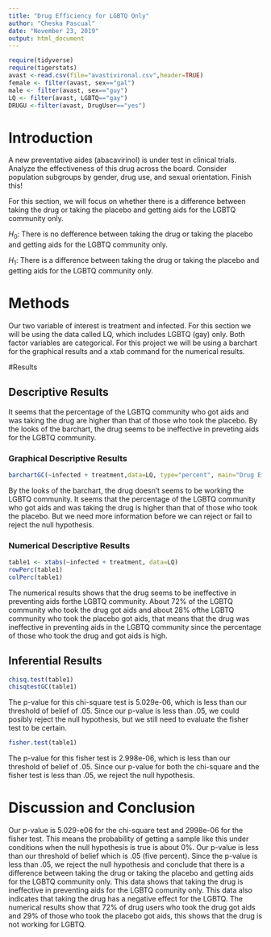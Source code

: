 ```yaml
---
title: "Drug Efficiency for LGBTQ Only"
author: "Cheska Pascual"
date: "November 23, 2019"
output: html_document
---
```


```r
require(tidyverse)
require(tigerstats)
avast <-read.csv(file="avastivironal.csv",header=TRUE)
female <- filter(avast, sex=="gal")
male <- filter(avast, sex=="guy")
LQ <- filter(avast, LGBTQ=="gay")
DRUGU <-filter(avast, DrugUser=="yes")
```

# Introduction

<!--In this section you explain what you are trying to show.  Where did the data come from?  What is the research or other question you are trying to answer?.  If you skimp in this section expect to be marked down in your grade. Paint a picture of the project a couple of paragraphs is expected!-->

A new  preventative aides (abacavirinol) is under test in clinical trials. Analyze the effectiveness of this drug across the board. Consider population subgroups by gender, drug use, and sexual orientation. Finish this!

For this section, we will focus on whether there is a difference between taking the drug or taking the placebo and getting aids for the LGBTQ community only.

$H_0$: There is no defference between taking the drug or taking the placebo and getting aids for the LGBTQ community only.

$H_1$: There is a difference between taking the drug or taking the placebo and getting aids for the LGBTQ community only.

# Methods

<!--Decide on your methods:  use "variable analysis" or other appropriate descriptors.  Make sure to choose at least one graphical method and at least one numerical method. Discuss what data manipulations may be needed for example subsetting or other binning procedures and what sort of graphical displays and inferential tools will be used!-->
Our two variable of interest is treatment and infected. For this section we will be using the data called LQ, which includes LGBTQ (gay) only. Both factor variables are categorical. For this project we will be using a barchart for the graphical results and a xtab command for the numerical results.


#Results

<!--Divide this section into two sub-sections:  One for your descriptive  results and one for your inferential results.!-->

## Descriptive Results
It seems that the percentage of the LGBTQ community who got aids and was taking the drug are higher than that of those who took the placebo. By the looks of the barchart, the drug seems to be ineffective in preveting aids for the LGBTQ community.

### Graphical Descriptive Results

<!--Graphical results here.  Make sure to show your code.  Provide appropriate labels for axes, giving units if possible, and provide a good title for the graph, too.  Use the graphical results to describe the patterns if any that exist in the data as focused toward the research question. Bottom line is to explain the features of the graph that are relevant to conforming or departing to what is expected by your null hypothesis !-->
```r
barchartGC(~infected + treatment,data=LQ, type="percent", main="Drug Efficiency for LGBTQ Only")
```

By the looks of the barchart, the drug doesn't seems to be working the LGBTQ community. It seems that the percentage of the LGBTQ community who got aids and was taking the drug is higher than that of those who took the placebo. But we need more information before we can reject or fail to reject the null hypothesis.

### Numerical Descriptive Results

<!--Numerical results go here. Use the numerical results to describe the patterns if any that exist in the data as focused toward the research question!-->
```r
table1 <- xtabs(~infected + treatment, data=LQ)
rowPerc(table1)
colPerc(table1)
```

The numerical results shows that the drug seems to be ineffective in preventing aids forthe LGBTQ community. About 72% of the LGBTQ community who took the drug got aids and about 28% ofthe LGBTQ community who took the placebo got aids, that means that the drug was ineffective in preventing aids in the LGBTQ community since the percentage of those who took the drug and got aids is high. 

## Inferential Results

<!--State hypothesis clearly.  Make sure your discussion of the inferential test covers all the aspects that the test output produces, such as test statistic, p-value etc.  Make a decision about the null hypothesis, explain the assumptions on which the selected test/procedure was based, and why the chosen procedure satisfys the assumptions and is appropriate to answer the research question!-->
```r
chisq.test(table1)
chisqtestGC(table1)
```

The p-value for this chi-square test is 5.029e-06, which is less than our threshold of belief of .05. Since our p-value is less than .05, we could posibly reject the null hypothesis, but we still need to evaluate the fisher test to be certain.

```r
fisher.test(table1)
```

The p-value for this fisher test is 2.998e-06, which is less than our threshold of belief of .05. Since our p-value for both the chi-square and the fisher test is less than .05, we reject the null hypothesis.

# Discussion and Conclusion

<!--Discussion and conclusion here.  If you found a relationship be sure to consider whether the relationship occurs because one of the variavbles causes the other, or whether they perhasps are related for some other reason.  Watch the chapter 6 videos from the GeorgeTown videos collection.!-->
Our p-value is 5.029-e06 for the chi-square test and 2998e-06 for the fisher test. This means the probability of getting a sample like this under conditions when the null hypothesis is true is about 0%. Our p-value is less than our threshold of belief which is .05 (five percent). Since the p-value is less than .05, we reject the null hypothesis and conclude that there is a difference between taking the drug or taking the placebo and getting aids for the LGBTQ community only. This data shows that taking the drug is ineffective in preventing aids for the LGBTQ comunity only. This data also indicates that taking the drug has a negative effect for the LGBTQ. The numerical results show that 72% of drug users who took the drug got aids and 29% of those who took the placebo got aids, this shows that the drug is not working for LGBTQ. 

